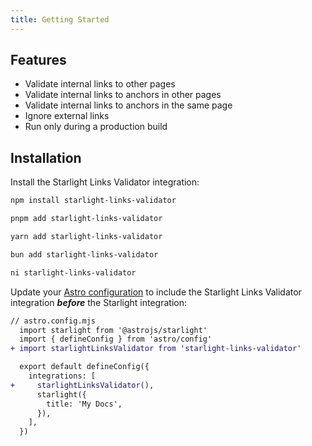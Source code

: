 ```yaml
---
title: Getting Started
---
```



## Features

- Validate internal links to other pages
- Validate internal links to anchors in other pages
- Validate internal links to anchors in the same page
- Ignore external links
- Run only during a production build

## Installation

Install the Starlight Links Validator integration:

<Tabs>
<TabItem label="npm">

```sh
npm install starlight-links-validator
```

</TabItem>
<TabItem label="pnpm">

```sh
pnpm add starlight-links-validator
```

</TabItem>
<TabItem label="Yarn">

```sh
yarn add starlight-links-validator
```

</TabItem>
<TabItem label="Bun">

```sh
bun add starlight-links-validator
```

</TabItem>
<TabItem label="ni">

```sh
ni starlight-links-validator
```

</TabItem>
</Tabs>

Update your [Astro configuration](https://docs.astro.build/en/guides/configuring-astro/#supported-config-file-types) to include the Starlight Links Validator integration **_before_** the Starlight integration:

```diff lang="js"
// astro.config.mjs
  import starlight from '@astrojs/starlight'
  import { defineConfig } from 'astro/config'
+ import starlightLinksValidator from 'starlight-links-validator'

  export default defineConfig({
    integrations: [
+     starlightLinksValidator(),
      starlight({
        title: 'My Docs',
      }),
    ],
  })
```
